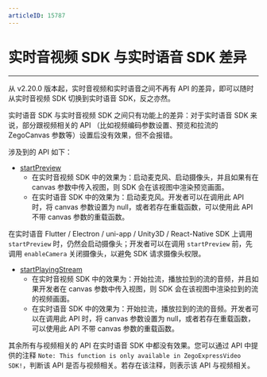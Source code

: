 ```yaml
---
articleID: 15787
---
```

# 实时音视频 SDK 与实时语音 SDK 差异

- - -

从 v2.20.0 版本起，实时音视频和实时语音之间不再有 API 的差异，即可以随时从实时音视频 SDK 切换到实时语音 SDK，反之亦然。

实时语音 SDK 与实时音视频 SDK 之间只有功能上的差异：对于实时语音 SDK 来说，部分跟视频相关的 API （比如视频编码参数设置、预览和拉流的 ZegoCanvas 参数等）设置后没有效果，但不会报错。

涉及到的 API 如下：

- [startPreview](https://doc-zh.zego.im/article/api?doc=Express_Video_SDK_API~javascript_electron~class~ZegoExpressEngine#start-preview)
    - 在实时音视频 SDK 中的效果为：启动麦克风、启动摄像头，并且如果有在 canvas 参数中传入视图，则 SDK 会在该视图中渲染预览画面。
    - 在实时语音 SDK 中的效果为：启动麦克风。开发者可以在调用此 API 时，将 canvas 参数设置为 null，或者若存在重载函数，可以使用此 API 不带 canvas 参数的重载函数。

<div class="mk-warning">


在实时语音 Flutter / Electron / uni-app / Unity3D / React-Native SDK 上调用 `startPreview` 时，仍然会启动摄像头；开发者可以在调用 `startPreview` 前，先调用 `enableCamera` 关闭摄像头，以避免 SDK 请求摄像头权限。 
</div>


- [startPlayingStream](https://doc-zh.zego.im/article/api?doc=Express_Video_SDK_API~javascript_electron~class~ZegoExpressEngine#start-playing-stream)
    - 在实时音视频 SDK 中的效果为：开始拉流，播放拉到的流的音频，并且如果开发者在 canvas 参数中传入视图，则 SDK 会在该视图中渲染拉到的流的视频画面。
    - 在实时语音 SDK 中的效果为：开始拉流，播放拉到的流的音频。开发者可以在调用此 API 时，将 canvas 参数设置为 null，或者若存在重载函数，可以使用此 API 不带 canvas 参数的重载函数。

<div class="mk-warning">


其余所有与视频相关的 API 在实时语音 SDK 中都没有效果。您可以通过 API 中提供的注释 `Note: This function is only available in ZegoExpressVideo SDK!`，判断该 API 是否与视频相关。若存在该注释，则表示该 API 与视频相关。
</div>
